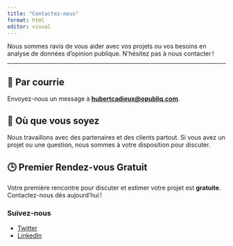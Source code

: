 ```yaml
---
title: "Contactez-nous"
format: html
editor: visual
---
```


Nous sommes ravis de vous aider avec vos projets ou vos besoins en analyse de données d'opinion publique. N'hésitez pas à nous contacter !

---

## 📧 Par courrie
Envoyez-nous un message à **[hubertcadieux@opubliq.com](mailto:hubertcadieux@opubliq.com)**.


## 📍 Où que vous soyez
Nous travaillons avec des partenaires et des clients partout. Si vous avez un projet ou une question, nous sommes à votre disposition pour discuter.


## 🕒 Premier Rendez-vous Gratuit
Votre première rencontre pour discuter et estimer votre projet est **gratuite**. Contactez-nous dès aujourd'hui !



### **Suivez-nous**
- [Twitter](https://twitter.com/HubCadieux25)
- [LinkedIn](https://www.linkedin.com/in/hubert-cadieux-7172571a0)

